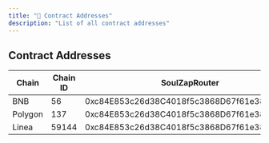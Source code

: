```yaml
---
title: "📄 Contract Addresses"
description: "List of all contract addresses"
---
```


## Contract Addresses

| Chain   | Chain ID | SoulZapRouter                              | TokenManager                               |
|---------|----------|--------------------------------------------|--------------------------------------------|
| BNB     | 56       | 0xc84E853c26d38C4018f5c3868D67f61e3828c401 | 0x7119014f0d75A7a31b875F79cE14b2a32B34B067 |
| Polygon | 137      | 0xc84E853c26d38C4018f5c3868D67f61e3828c401 | 0xc84E853c26d38C4018f5c3868D67f61e3828c401 |
| Linea   | 59144    | 0xc84E853c26d38C4018f5c3868D67f61e3828c401 | 0xc84E853c26d38C4018f5c3868D67f61e3828c401 |
